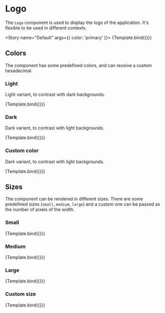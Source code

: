 
<Meta title="Components/Atoms/Logo" component={Logo} />


# Logo

The `Logo` component is used to display the logo of the application. It's flexible to be used in different contexts.

<Story name="Default" args={{ color: 'primary' }}>
  {Template.bind({})}
</Story>

<ArgsTable of={Logo} />

## Colors

The component has some predefined colors, and can receive a custom hexadecimal.

### Light

Light variant, to contrast with dark backgrounds.

<Canvas>
  <Story name="Light" args={{ color: 'light' }}>
    {Template.bind({})}
  </Story>
</Canvas>

### Dark

Dark variant, to contrast with light backgrounds.

<Canvas>
  <Story name="Dark" args={{ color: 'dark' }}>
    {Template.bind({})}
  </Story>
</Canvas>

### Custom color

Dark variant, to contrast with light backgrounds.

<Canvas>
  <Story name="Custom color" args={{ color: '#5AABD9' }}>
    {Template.bind({})}
  </Story>
</Canvas>

## Sizes

The component can be rendered in different sizes. There are some predefined sizes (`small`, `medium`, `large`)
and a custom one can be passed as the number of pixels of the width.

### Small

<Canvas>
  <Story name="Small" args={{ size: 'small' }}>
    {Template.bind({})}
  </Story>
</Canvas>

### Medium

<Canvas>
  <Story name="Medium" args={{ size: 'medium' }}>
    {Template.bind({})}
  </Story>
</Canvas>

### Large

<Canvas>
  <Story name="Large" args={{ size: 'large' }}>
    {Template.bind({})}
  </Story>
</Canvas>

### Custom size

<Canvas>
  <Story name="Custom size" args={{ size: 500 }}>
    {Template.bind({})}
  </Story>
</Canvas>
